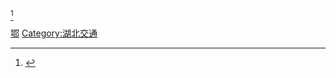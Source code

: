 {{Catnav|頁面分類|各種主題的頁面分類|按國家分類|各國交通|中国交通|中国铁路|中国各省铁路}}
{{Catnav|頁面分類|各種主題的頁面分類|依中国各省来作的分类|中國各省交通|湖北交通}}
<ref>{{Cite book|title=湖北省志·交通邮电|last=湖北省地方志编纂委员会|first=|publisher=湖北人民出版社|year=1995-03|isbn=7-216-01650-5|location=|pages=388|url=http://lcd.ccnu.edu.cn/#/DiFangZhiNeiRong1?id=23827&isroll=2&vid=137885|accessdate=2019-04-20|format=pdf}}</ref>
[[Category:中国各省铁路|鄂]]
[[Category:湖北交通|Category:湖北交通]]
